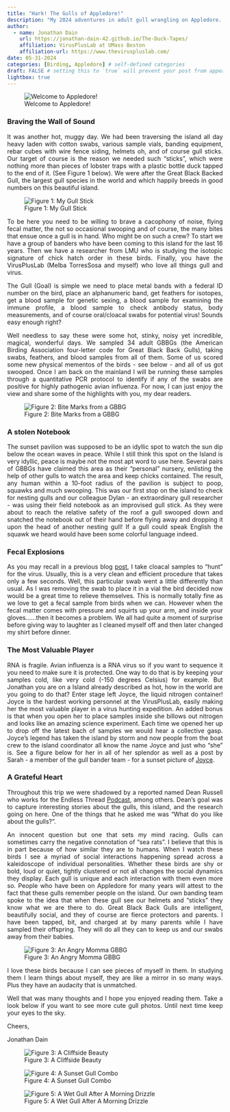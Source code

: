 ```yaml
---
title: "Hark! The Gulls of Appledore!"
description: "My 2024 adventures in adult gull wrangling on Appledore. A 5 minute read."
author:
  - name: Jonathan Dain
    url: https://jonathan-dain-42.github.io/The-Duck-Tapes/
    affiliation: VirusPlusLab at UMass Boston
    affiliation-url: https://www.theviruspluslab.com/
date: 05-31-2024
categories: [Birding, Appledore] # self-defined categories
draft: FALSE # setting this to `true` will prevent your post from appearing on your listing page until you're ready!
lightbox: true
---
```


<div style="text-align: justify">

![Welcome to Appledore!](First_Pic.jpeg)

### Braving the Wall of Sound

It was another hot, muggy day. We had been traversing the island all day heavy laden with cotton swabs, various sample vials, banding equipment, rebar cubes with wire fence siding, helmets oh, and of course gull sticks. Our target of course is the reason we needed such "sticks", which were nothing more than pieces of lobster traps with a plastic bottle duck tapped to the end of it. (See Figure 1 below). We were after the Great Black Backed Gull, the largest gull species in the world and which happily breeds in good numbers on this beautiful island.

![Figure 1: My Gull Stick](Gull_Stick.jpg)

To be here you need to be willing to brave a cacophony of noise, flying fecal matter, the not so occasional swooping and of course, the many bites that ensue once a gull is in hand. Who might be on such a crew? To start we have a group of banders who have been coming to this island for the last 16 years. Then we have a researcher from LMU who is studying the isotopic signature of chick hatch order in these birds. Finally, you have the VirusPlusLab (Melba TorresSosa and myself) who love all things gull and virus.

The Gull (Goal) is simple we need to place metal bands with a federal ID number on the bird, place an alphanumeric band, get feathers for isotopes, get a blood sample for genetic sexing, a blood sample for examining the immune profile, a blood sample to check antibody status, body measurements, and of course oral/cloacal swabs for potential virus! Sounds easy enough right?

Well needless to say these were some hot, stinky, noisy yet incredible, magical, wonderful days. We sampled 34 adult GBBGs (the American Birding Association four-letter code for Great Black Back Gulls), taking swabs, feathers, and blood samples from all of them. Some of us scored some new physical mementos of the birds - see below - and all of us got swooped. Once I am back on the mainland I will be running these samples through a quantitative PCR protocol to identify if any of the swabs are positive for highly pathogenic avian influenza. For now, I can just enjoy the view and share some of the highlights with you, my dear readers.

![Figure 2: Bite Marks from a GBBG](Bitemakrs.jpg)

### A stolen Notebook

The sunset pavilion was supposed to be an idyllic spot to watch the sun dip below the ocean waves in peace. While I still think this spot on the Island is very idyllic, peace is maybe not the most apt word to use here. Several pairs of GBBGs have claimed this area as their "personal" nursery, enlisting the help of other gulls to watch the area and keep chicks contained. The result, any human within a 10-foot radius of the pavilion is subject to poop, squawks and much swooping. This was our first stop on the island to check for nesting gulls and our colleague Dylan - an extraordinary gull researcher - was using their field notebook as an improvised gull stick. As they were about to reach the relative safety of the roof a gull swooped down and snatched the notebook out of their hand before flying away and dropping it upon the head of another nesting gull! If a gull could speak English the squawk we heard would have been some colorful language indeed.

### Fecal Explosions

As you may recall in a previous blog [post](https://jonathan-dain-42.github.io/The-Duck-Tapes/Blog_Posts/2023-06-15/2023-06-15.html), I take cloacal samples to "hunt" for the virus. Usually, this is a very clean and efficient procedure that takes only a few seconds. Well, this particular swab went a little differently than usual. As I was removing the swab to place it in a vial the bird decided now would be a great time to relieve themselves. This is normally totally fine as we love to get a fecal sample from birds when we can. However when the fecal matter comes with pressure and squirts up your arm, and inside your gloves......then it becomes a problem. We all had quite a moment of surprise before giving way to laughter as I cleaned myself off and then later changed my shirt before dinner.

### The Most Valuable Player

RNA is fragile. Avian influenza is a RNA virus so if you want to sequence it you need to make sure it is protected. One way to do that is by keeping your samples cold, like very cold (-150 degrees Celsius) for example. But Jonathan you are on a Island already described as hot, how in the world are you going to do that? Enter stage left Joyce, the liquid nitrogen container! Joyce is the hardest working personnel at the VirusPlusLab, easily making her the most valuable player in a virus hunting expedition. An added bonus is that when you open her to place samples inside she billows out nitrogen and looks like an amazing science experiment. Each time we opened her up to drop off the latest bach of samples we would hear a collective gasp. Joyce's legend has taken the island by storm and now people from the boat crew to the island coordinator all know the name Joyce and just who "she" is. See a figure below for her in all of her splendor as well as a post by Sarah - a member of the gull bander team - for a sunset picture of [Joyce](https://gullsofappledore.wordpress.com/2023/06/27/cautious-optimism-as-high-summer-approaches/).

### A Grateful Heart

Throughout this trip we were shadowed by a reported named Dean Russell who works for the Endless Thread [Podcast](https://open.spotify.com/show/6oApMJxXM8nni0hYAqgDRr?si=5a8e101d89fd4171), among others. Dean's goal was to capture interesting stories about the gulls, this island, and the research going on here. One of the things that he asked me was "What do you like about the gulls?".

An innocent question but one that sets my mind racing. Gulls can sometimes carry the negative connotation of "sea rats". I believe that this is in part because of how similar they are to humans. When I watch these birds I see a myriad of social interactions happening spread across a kaleidoscope of individual personalities. Whether these birds are shy or bold, loud or quiet, tightly clustered or not all changes the social dynamics they display. Each gull is unique and each interaction with them even more so. People who have been on Appledore for many years will attest to the fact that these gulls remember people on the island. Our own banding team spoke to the idea that when these gull see our helmets and "sticks" they know what we are there to do. Great Black Back Gulls are intelligent, beautifully social, and they of course are fierce protectors and parents. I have been tapped, bit, and charged at by many parents while I have sampled their offspring. They will do all they can to keep us and our swabs away from their babies.

![Figure 3: An Angry Momma GBBG](Angry.jpeg)

I love these birds because I can see pieces of myself in them. In studying them I learn things about myself, they are like a mirror in so many ways. Plus they have an audacity that is unmatched.

Well that was many thoughts and I hope you enjoyed reading them. Take a look below if you want to see more cute gull photos. Until next time keep your eyes to the sky.

Cheers,

Jonathan Dain

::: {layout-nrow="2"}
![Figure 3: A Cliffside Beauty](Seabird.jpeg)

![Figure 4: A Sunset Gull Combo](Sunset.jpeg)

![Figure 5: A Wet Gull After A Morning Drizzle](Wet_Gull.jpeg)
:::

